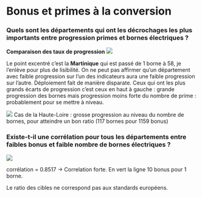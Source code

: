 # Bonus et primes à la conversion

### Quels sont les départements qui ont les décrochages les plus importants entre progression primes et bornes électriques ?

**Comparaison des taux de progression**
![](https://hackmd.io/_uploads/HJWryRJyc.png)

Le point excentré c'est la **Martinique** qui est passé de 1 borne à 58, je l'enlève pour plus de lisibilité. On ne peut pas affirmer qu'un département avec faible progression sur l'un des indicateurs aura une faible progression sur l'autre. Déploiement fait de manière disparate. Ceux qui ont les plus grands écarts de progression c'est ceux en haut à gauche : grande progression des bornes mais progression moins forte du nombre de prime : probablement pour se mettre à niveau.

![](https://hackmd.io/_uploads/BkhN3ayy5.png)
Cas de la Haute-Loire : grosse progression au niveau du nombre de bornes, pour atteindre un bon ratio (117 bornes pour 1159 bonus)


### Existe-t-il une corrélation pour tous les départements entre faibles bonus et faible nombre de bornes électriques ? 

![](https://hackmd.io/_uploads/SyctcleJ9.png)

corrélation = 0.8517 -> Correlation forte.
En vert la ligne 10 bonus pour 1 borne.

Le ratio des cibles ne correspond pas aux standards européens.